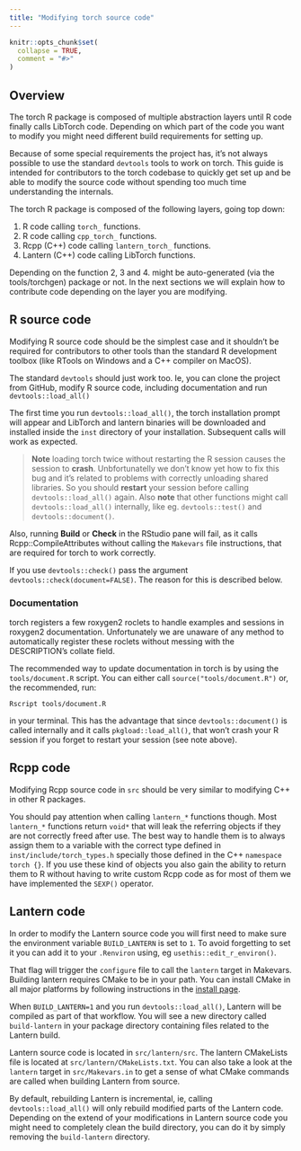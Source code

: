 ```yaml
---
title: "Modifying torch source code"
---
```


```r
knitr::opts_chunk$set(
  collapse = TRUE,
  comment = "#>"
)
```

## Overview

The torch R package is composed of multiple abstraction layers until R code finally
calls LibTorch code. Depending on which part of the code you want to modify you
might need different build requirements for setting up. 

Because of some special requirements the project has, it's not always possible to
use the standard `devtools` tools to work on torch. This guide is intended for contributors to the torch codebase to quickly get set up and be able to modify the source code without spending too much time
understanding the internals.

The torch R package is composed of the following layers, going top down:

1. R code calling `torch_` functions.
2. R code calling `cpp_torch_` functions.
3. Rcpp (C++) code calling `lantern_torch_` functions.
4. Lantern (C++) code calling LibTorch functions.

Depending on the function 2, 3 and 4. might be auto-generated (via the tools/torchgen) package or not.
In the next sections we will explain how to contribute code depending on the layer you are modifying.

## R source code

Modifying R source code should be the simplest case and it shouldn't be required for
contributors to other tools than the standard R development toolbox (like RTools on Windows and
a C++ compiler on MacOS).

The standard `devtools` should just work too. Ie, you can clone the project from GitHub,
modify R source code, including documentation and run `devtools::load_all()`

The first time you run `devtools::load_all()`, the torch installation prompt will appear
and LibTorch and lantern binaries will be downloaded and installed inside the `inst`
directory of your installation. Subsequent calls will work as expected.

> **Note** loading torch twice without restarting the R session causes the session
to **crash**. Unbfortunatelly we don't know yet how to fix this bug and it's related
to problems with correctly unloading shared libraries. So you should **restart**
your session before calling `devtools::load_all()` again. Also **note** that other functions might call `devtools::load_all()` internally, like eg. `devtools::test()` and `devtools::document()`.

Also, running **Build** or **Check** in the RStudio pane will fail, as it calls Rcpp::CompileAttributes without calling the `Makevars` file instructions, that are required for torch to work correctly.

If you use `devtools::check()` pass the argument `devtools::check(document=FALSE)`.
The reason for this is described below.

### Documentation 

torch registers a few roxygen2 roclets to handle examples and sessions in roxygen2
documentation. Unfortunately we are unaware of any method to automatically register
these roclets without messing with the DESCRIPTION's collate field.

The recommended way to update documentation in torch is by using the `tools/document.R` script. You can either call `source("tools/document.R")` or, the recommended, run:

```
Rscript tools/document.R
```

in your terminal. This has the advantage that since `devtools::document()` is called
internally and it calls `pkgload::load_all()`, that won't crash your R session if you
forget to restart your session (see note above).

## Rcpp code

Modifying Rcpp source code in `src` should be very similar to modifying C++ in other
R packages. 

You should pay attention when calling `lantern_*` functions though. Most `lantern_*`
functions return `void*` that will leak the referring objects if they are not correctly
freed after use. The best way to handle them is to always assign them to a variable
with the correct type defined in `inst/include/torch_types.h` specially those defined
in the C++ `namespace torch {}`. If you use these kind of objects you also gain
the ability to return them to R without having to write custom Rcpp code as for most of
them we have implemented the `SEXP()` operator.

## Lantern code

In order to modify the Lantern source code you will first need to make sure
the environment variable `BUILD_LANTERN` is set to `1`. To avoid forgetting to set
it you can add it to your `.Renviron` using, eg `usethis::edit_r_environ()`.

That flag will trigger the `configure` file to call the `lantern` target in Makevars.
Building lantern requires CMake to be in your path. You can install CMake in all
major platforms by following instructions in the [install page](https://cmake.org/install/).

When `BUILD_LANTERN=1` and you run `devtools::load_all()`, Lantern will be compiled
as part of that workflow. You will see a new directory called `build-lantern` in your
package directory containing files related to the Lantern build.

Lantern source code is located in `src/lantern/src`. The lantern CMakeLists file
is located at `src/lantern/CMakeLists.txt`. You can also take a look at the `lantern` target in `src/Makevars.in` to get a sense of what CMake commands are called when building Lantern from source.

By default, rebuilding Lantern is incremental, ie, calling `devtools::load_all()`
will only rebuild modified parts of the Lantern code. Depending on the extend of your modifications in Lantern source code you might need to completely clean the build directory, you can do it by simply removing the `build-lantern` directory.
